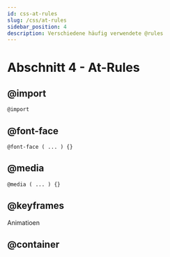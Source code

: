 ```yaml
---
id: css-at-rules
slug: /css/at-rules
sidebar_position: 4
description: Verschiedene häufig verwendete @rules
---
```


# Abschnitt 4 - At-Rules

## @import

`@import`

## @font-face

`@font-face ( ... ) {}`

## @media

`@media ( ... ) {}`

## @keyframes

Animatioen

## @container
